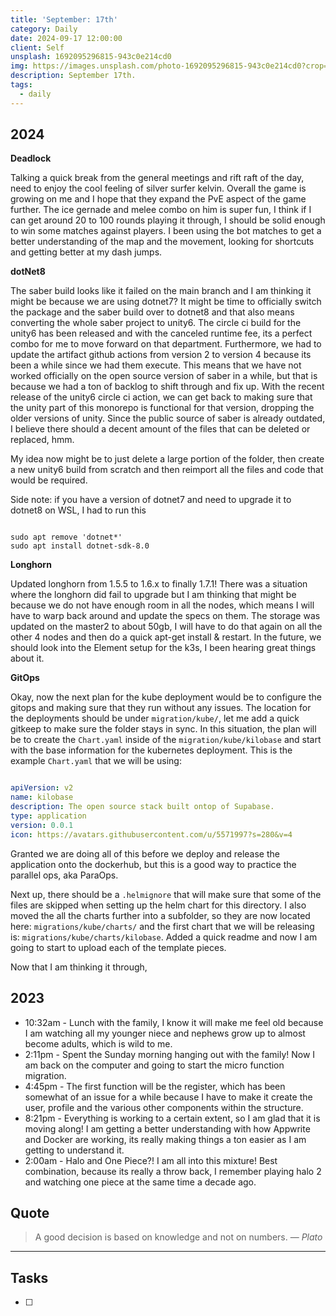 ```yaml
---
title: 'September: 17th'
category: Daily
date: 2024-09-17 12:00:00
client: Self
unsplash: 1692095296815-943c0e214cd0
img: https://images.unsplash.com/photo-1692095296815-943c0e214cd0?crop=entropy&cs=srgb&fm=jpg&ixid=MnwzNjM5Nzd8MHwxfHJhbmRvbXx8fHx8fHx8fDE2ODE3NDg2ODY&ixlib=rb-4.0.3&q=85
description: September 17th. 
tags:
  - daily
---
```



## 2024

**Deadlock**

Talking a quick break from the general meetings and rift raft of the day, need to enjoy the cool feeling of silver surfer kelvin.
Overall the game is growing on me and I hope that they expand the PvE aspect of the game further.
The ice gernade and melee combo on him is super fun, I think if I can get around 20 to 100 rounds playing it through, I should be solid enough to win some matches against players.
I been using the bot matches to get a better understanding of the map and the movement, looking for shortcuts and getting better at my dash jumps.

**dotNet8**

The saber build looks like it failed on the main branch and I am thinking it might be because we are using dotnet7?
It might be time to officially switch the package and the saber build over to dotnet8 and that also means converting the whole saber project to unity6.
The circle ci build for the unity6 has been released and with the canceled runtime fee, its a perfect combo for me to move forward on that department.
Furthermore, we had to update the artifact github actions from version 2 to version 4 because its been a while since we had them execute.
This means that we have not worked officially on the open source version of saber in a while, but that is because we had a ton of backlog to shift through and fix up.
With the recent release of the unity6 circle ci action, we can get back to making sure that the unity part of this monorepo is functional for that version, dropping the older versions of unity.
Since the public source of saber is already outdated, I believe there should a decent amount of the files that can be deleted or replaced, hmm.

My idea now might be to just delete a large portion of the folder, then create a new unity6 build from scratch and then reimport all the files and code that would be required.

Side note: if you have a version of dotnet7 and need to upgrade it to dotnet8 on WSL, I had to run this

```shell

sudo apt remove 'dotnet*'
sudo apt install dotnet-sdk-8.0

```


**Longhorn**

Updated longhorn from 1.5.5 to 1.6.x to finally 1.7.1!
There was a situation where the longhorn did fail to upgrade but I am thinking that might be because we do not have enough room in all the nodes, which means I will have to warp back around and update the specs on them.
The storage was updated on the master2 to about 50gb, I will have to do that again on all the other 4 nodes and then do a quick apt-get install & restart.
In the future, we should look into the Element setup for the k3s, I been hearing great things about it.

**GitOps**

Okay, now the next plan for the kube deployment would be to configure the gitops and making sure that they run without any issues.
The location for the deployments should be under `migration/kube/`, let me add a quick gitkeep to make sure the folder stays in sync.
In this situation, the plan will be to create the `Chart.yaml` inside of the `migration/kube/kilobase` and start with the base information for the kubernetes deployment.
This is the example `Chart.yaml` that we will be using:

```yaml

apiVersion: v2
name: kilobase
description: The open source stack built ontop of Supabase.
type: application
version: 0.0.1
icon: https://avatars.githubusercontent.com/u/5571997?s=280&v=4

```

Granted we are doing all of this before we deploy and release the application onto the dockerhub, but this is a good way to practice the parallel ops, aka ParaOps.

Next up, there should be a `.helmignore` that will make sure that some of the files are skipped when setting up the helm chart for this directory.
I also moved the all the charts further into a subfolder, so they are now located here: `migrations/kube/charts/` and the first chart that we will be releasing is: `migrations/kube/charts/kilobase`.
Added a quick readme and now I am going to start to upload each of the template pieces.

Now that I am thinking it through,

<Adsense />

## 2023
- 10:32am - Lunch with the family, I know it will make me feel old because I am watching all my younger niece and nephews grow up to almost become adults, which is wild to me.
- 2:11pm - Spent the Sunday morning hanging out with the family! Now I am back on the computer and going to start the micro function migration.
- 4:45pm - The first function will be the register, which has been somewhat of an issue for a while because I have to make it create the user, profile and the various other components within the structure.
- 8:21pm - Everything is working to a certain extent, so I am glad that it is moving along! I am getting a better understanding with how Appwrite and Docker are working, its really making things a ton easier as I am getting to understand it.
- 2:00am - Halo and One Piece?! I am all into this mixture! Best combination, because its really a throw back, I remember playing halo 2 and watching one piece at the same time a decade ago.

## Quote

> A good decision is based on knowledge and not on numbers.
> — <cite>Plato</cite>

---

## Tasks

- [ ]